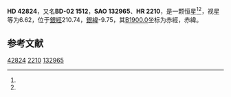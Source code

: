 {{Starbox begin
| name = HD 42824
}}
{{Starbox observe
| epoch = [[J2000.0|J2000.0]]
| constell = {{星座名待查}}<ref name=SIMBAD>{{cite web
 | url=http://simbad.u-strasbg.fr/simbad/sim-id?Ident=HR+2210
 | title=Pulsating variable Star
 | publisher=Centre de Données astronomiques de Strasbourg
 | work=SIMBAD
 | accessdate=2012-07-13
 | archive-date=2016-03-17
 | archive-url=https://web.archive.org/web/20160317141619/http://simbad.u-strasbg.fr/simbad/sim-id?Ident=HR+2210
 | dead-url=no
 }}</ref><ref name=DATA>{{cite web
 | url=http://vizier.u-strasbg.fr/viz-bin/VizieR-5?-out.add=.&-source=5050&-corr=PK=HR&-out.max=9999&HR=2210
 | title=VizieR Detailed Page
 | accessdate=2012-07-13
 | archive-date=2016-03-05
 | archive-url=https://web.archive.org/web/20160305001402/http://vizier.u-strasbg.fr/viz-bin/VizieR-5?-out.add=.&-source=5050&-corr=PK=HR&-out.max=9999&HR=2210
 | dead-url=no
 }}</ref>
| 星官 = 
| ra = {{RA|6|12|44.4}}<ref name=SIMBAD /><ref name=DATA />
| dec = {{DEC|-2|30|16}}<ref name=SIMBAD /><ref name=DATA />
| appmag_v = 6.62<ref name=SIMBAD /><ref name=DATA />
}}
{{Starbox character
| class = A2V<ref name=SIMBAD /><ref name=DATA />
| b-v = 0.05<ref name=SIMBAD /><ref name=DATA />
| u-b = 0.08<ref name=SIMBAD /><ref name=DATA />
| r-i = <ref name=SIMBAD /><ref name=DATA />
| variable = 
}}
{{Starbox astrometry
| radial_v = 0.08
| prop_mo_ra = -4
| parallax = 
| p_error = 
}}
{{Starbox catalog
| names =BD-02 1512，[[SAO星表|SAO]] 132965，[[HD星表|HD]] 42824，[[HR星表|HR]] 2210}}
{{Starbox reference |Simbad=HR+2210}}
{{Starbox end}}

'''HD 42824'''，又名'''BD-02 1512'''，'''SAO 132965'''、'''HR 2210'''，是一颗恒星<ref name=SIMBAD /><ref name=DATA />，视星等为6.62，位于[[銀道座標系|銀經]]210.74，[[銀道座標系|銀緯]]-9.75，其[[B1900.0|B1900.0]]坐标为赤經{{RA|6|7|43.2}}，赤緯{{DEC|-2|-9.75|48}}。

== 参考文献 ==
{{reflist}}

{{star-stub}}

[[Category:HD和HDE天體|42824]]
[[Category:HR天體|2210]]
[[Category:SAO天體|132965]]
